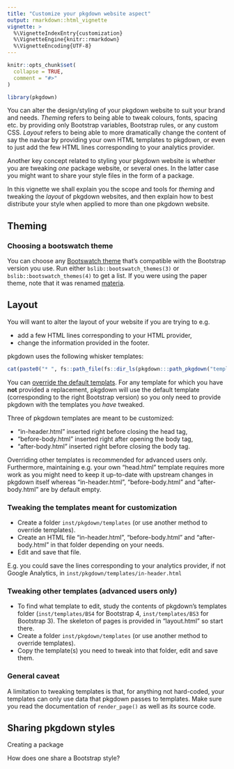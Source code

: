 ```yaml
---
title: "Customize your pkgdown website aspect"
output: rmarkdown::html_vignette
vignette: >
  %\VignetteIndexEntry{customization}
  %\VignetteEngine{knitr::rmarkdown}
  %\VignetteEncoding{UTF-8}
---
```


```r
knitr::opts_chunk$set(
  collapse = TRUE,
  comment = "#>"
)
```

```r
library(pkgdown)
```

You can alter the design/styling of your pkgdown website to suit your brand and needs. 
_Theming_ refers to being able to tweak colours, fonts, spacing etc. by providing only Bootstrap variables, Bootstrap rules, or any custom CSS. 
_Layout_ refers to being able to more dramatically change the content of say the navbar by providing your own HTML templates to pkgdown, or even to just add the few HTML lines corresponding to your analytics provider.

Another key concept related to styling your pkgdown website is whether you are tweaking _one_ package website, or several ones. 
In the latter case you might want to share your style files in the form of a package.

In this vignette we shall explain you the scope and tools for _theming_ and tweaking the _layout_ of pkgdown websites, and then explain how to best distribute your style when applied to more than one pkgdown website.

## Theming

### Choosing a bootswatch theme

You can choose any [Bootswatch theme](https://bootswatch.com/) that's compatible with the Bootstrap version you use.
Run either `bslib::bootswatch_themes(3)` or `bslib::bootswatch_themes(4)` to get a list.
If you were using the paper theme, note that it was renamed [materia](https://blog.bootswatch.com/post/167233472837/announcing-bootswatch-400).

## Layout

You will want to alter the layout of your website if you are trying to e.g.

* add a few HTML lines corresponding to your HTML provider,
* change the information provided in the footer.

pkgdown uses the following whisker templates: 

```r
cat(paste0("* ", fs::path_file(fs::dir_ls(pkgdown:::path_pkgdown("templates"))), "\n"))
```

You can [override the default templats](https://pkgdown.r-lib.org/reference/build_site.html#arguments).
For any template for which you have **not** provided a replacement, pkgdown will use the default template (corresponding to the right Bootstrap version) so you only need to provide pkgdown with the templates you _have_ tweaked.

Three of pkgdown templates are meant to be customized:

* "in-header.html" inserted right before closing the head tag, 
* "before-body.html" inserted right after opening the body tag,
* "after-body.html" inserted right before closing the body tag.

Overriding other templates is recommended for advanced users only.
Furthermore, maintaining e.g. your own "head.html" template requires more work as you might need to keep it up-to-date with upstream changes in pkgdown itself whereas "in-header.html", "before-body.html" and "after-body.html" are by default empty.

### Tweaking the templates meant for customization

* Create a folder `inst/pkgdown/templates` (or use another method to override templates).
* Create an HTML file "in-header.html", "before-body.html" and "after-body.html" in that folder depending on your needs.
* Edit and save that file.

E.g. you could save the lines corresponding to your analytics provider, if not Google Analytics, in `inst/pkgdown/templates/in-header.html`

### Tweaking other templates (advanced users only)

* To find what template to edit, study the contents of pkgdown's templates folder (`inst/templates/BS4` for Bootstrap 4, `inst/templates/BS3` for Bootstrap 3). The skeleton of pages is provided in "layout.html" so start there.
* Create a folder `inst/pkgdown/templates` (or use another method to override templates).
* Copy the template(s) you need to tweak into that folder, edit and save them.

### General caveat

A limitation to tweaking templates is that, for anything not hard-coded, your templates can only use data that pkgdown passes to templates.
Make sure you read the documentation of `render_page()` as well as its source code.

## Sharing pkgdown styles

Creating a package

How does one share a Bootstrap style?
